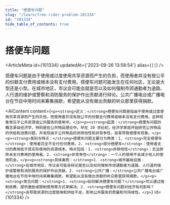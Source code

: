 ```yaml
---
title: "搭便车问题"
slug: "/learn/free-rider-problem-101334"
id: "101334"
hide_table_of_contents: true
---
```



# 搭便车问题

<ArticleMeta id={101334} updatedAt={'2023-09-26 13:58:54'} alias={`[]`} />
<div className='border-solid border-b border-t-0 my-4 border-[var(--ifm-color-gray-300)]' />

搭便车问题是由于使用或过度使用共享资源而产生的负担，而使用者并没有按公平的份额支付费用或根本没有支付费用。搭便车问题可能发生在任何社区，无论是大型还是小型。在城市地区，市议会可能会就是否以及如何强制市郊通勤者为道路、人行道的维护或警察和消防服务的保护作出贡献进行辩论。公共广播电台或广播电台在节目中用时间来筹集捐款，希望能从没有做出贡献的听众那里获得捐款。

<AIContent content={`<p><strong>定义：</strong>搭便车问题是指由于使用或过度使用共享资源而产生的负担，而使用者并没有按公平的份额支付费用或根本没有支付费用。这种现象常见于公共资源或公共服务的使用中。</p><p><strong>起源：</strong>搭便车问题的概念源自经济学，特别是在公共物品理论中。早在 20 世纪初，经济学家就开始研究公共物品的供给和消费问题，并发现由于公共物品的非排他性和非竞争性，容易导致搭便车现象。</p><p><strong>类别与特点：</strong>搭便车问题主要分为两类：1. <strong>完全搭便车</strong>：使用者完全不支付任何费用。2. <strong>部分搭便车</strong>：使用者支付的费用低于其实际使用的资源成本。特点包括：1. <strong>非排他性</strong>：无法排除未支付费用的使用者。2. <strong>非竞争性</strong>：一个人的使用不会减少他人的使用机会。</p><p><strong>具体案例：</strong>1. <strong>城市基础设施：</strong>在城市地区，市议会可能会辩论是否以及如何强制市郊通勤者为道路、人行道的维护或警察和消防服务的保护作出贡献。2. <strong>公共广播：</strong>公共广播电台或广播电台在节目中用时间来筹集捐款，希望能从没有做出贡献的听众那里获得捐款。</p><p><strong>常见问题：</strong>1. <strong>如何解决搭便车问题？</strong>可以通过强制收费、提供激励或限制使用等方式来解决。2. <strong>搭便车问题对经济有何影响？</strong>会导致资源的过度使用和供给不足，影响公共服务的质量和可持续性。</p>`} id={101334} />

